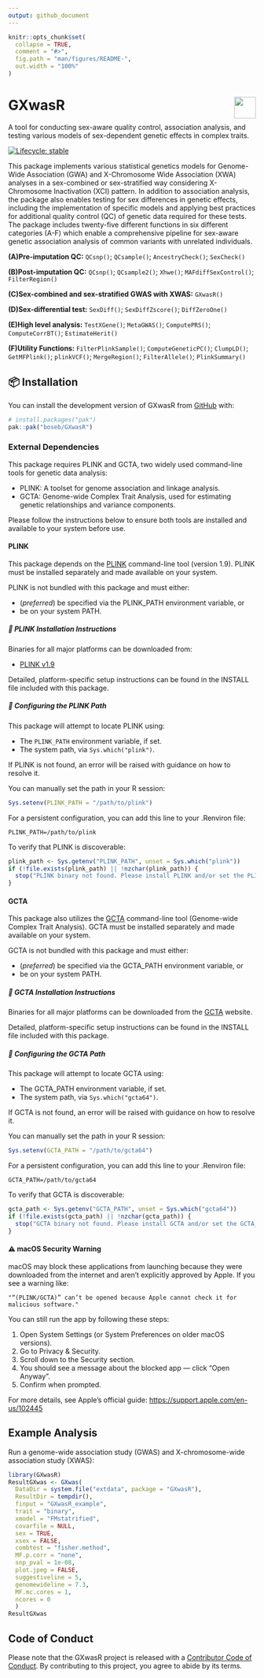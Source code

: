 ```yaml
---
output: github_document
---
```


<!-- README.md is generated from README.Rmd. Please edit that file -->

```r
knitr::opts_chunk$set(
  collapse = TRUE,
  comment = "#>",
  fig.path = "man/figures/README-",
  out.width = "100%"
)
```

# GXwasR <img src="man/figures/logo.png" align="right" height="44" alt="" />

A tool for conducting sex-aware quality control, association analysis, and testing various models of sex-dependent genetic effects in complex traits.

<!-- badges: start -->
[![Lifecycle: stable](https://img.shields.io/badge/lifecycle-stable-brightgreen.svg)](https://lifecycle.r-lib.org/articles/stages.html#stable)
<!-- badges: end -->

This package implements various statistical genetics models for Genome-Wide Association (GWA) and X-Chromosome Wide Association (XWA) analyses in a sex-combined or sex-stratified way considering X-Chromosome Inactivation (XCI) pattern. In addition to association analysis, the package also enables testing for sex differences in genetic effects, including the implementation of specific models and applying best practices for additional quality control (QC) of genetic data required for these tests. The package includes twenty-five different functions in six different categories (A-F) which enable a comprehensive pipeline for sex-aware genetic association analysis of common variants with unrelated individuals.

**(A)Pre-imputation QC:**  `QCsnp()`; `QCsample()`; `AncestryCheck()`; `SexCheck()`

**(B)Post-imputation QC:** `QCsnp()`; `QCsample2()`; `Xhwe()`; `MAFdiffSexControl()`; `FilterRegion()`

**(C)Sex-combined and sex-stratified GWAS with XWAS:** `GXwasR()`

**(D)Sex-differential test:** `SexDiff()`; `SexDiffZscore()`; `DiffZeroOne()`

**(E)High level analysis:** `TestXGene()`; `MetaGWAS()`; `ComputePRS()`; `ComputeCorrBT()`; `EstimateHerit()`

**(F)Utility Functions:** `FilterPlinkSample()`; `ComputeGeneticPC()`; `ClumpLD()`; `GetMFPlink()`; `plinkVCF()`; `MergeRegion()`; `FilterAllele()`; `PlinkSummary()`

## 📦 Installation

You can install the development version of GXwasR from [GitHub](https://github.com/) with:

``` r
# install.packages("pak")
pak::pak("boseb/GXwasR")
```

### External Dependencies

This package requires PLINK and GCTA, two widely used command-line tools for genetic data analysis:

 - PLINK: A toolset for genome association and linkage analysis.
 - GCTA: Genome-wide Complex Trait Analysis, used for estimating genetic relationships and variance components.

Please follow the instructions below to ensure both tools are installed and available to your system before use.

#### PLINK

This package depends on the [PLINK](https://www.cog-genomics.org/plink/) command-line tool (version 1.9). PLINK must be installed separately and made available on your system.

PLINK is not bundled with this package and must either:

- (*preferred*) be specified via the PLINK_PATH environment variable, or
- be on your system PATH.

##### 🔧 PLINK Installation Instructions

Binaries for all major platforms can be downloaded from:

- [PLINK v1.9](https://www.cog-genomics.org/plink/1.9/)

Detailed, platform-specific setup instructions can be found in the INSTALL file included with this package.

##### 🧭 Configuring the PLINK Path

This package will attempt to locate PLINK using:

- The `PLINK_PATH` environment variable, if set.
- The system path, via `Sys.which("plink")`.

If PLINK is not found, an error will be raised with guidance on how to resolve it.

You can manually set the path in your R session:

```r
Sys.setenv(PLINK_PATH = "/path/to/plink")
```

For a persistent configuration, you can add this line to your .Renviron file:

```
PLINK_PATH=/path/to/plink
```

To verify that PLINK is discoverable:

```r
plink_path <- Sys.getenv("PLINK_PATH", unset = Sys.which("plink"))
if (!file.exists(plink_path) || !nzchar(plink_path)) {
  stop("PLINK binary not found. Please install PLINK and/or set the PLINK_PATH environment variable.")
}
```

#### GCTA

This package also utilizes the [GCTA](https://yanglab.westlake.edu.cn/software/gcta/#Overview) command-line tool (Genome-wide Complex Trait Analysis). GCTA must be installed separately and made available on your system.

GCTA is not bundled with this package and must either:

- (*preferred*) be specified via the GCTA_PATH environment variable, or
- be on your system PATH.

##### 🔧 GCTA Installation Instructions

Binaries for all major platforms can be downloaded from the [GCTA](https://yanglab.westlake.edu.cn/software/gcta/#Overview) website.

Detailed, platform-specific setup instructions can be found in the INSTALL file included with this package.

##### 🧭 Configuring the GCTA Path

This package will attempt to locate GCTA using:

- The GCTA_PATH environment variable, if set.
- The system path, via `Sys.which("gcta64")`.

If GCTA is not found, an error will be raised with guidance on how to resolve it.

You can manually set the path in your R session:

```r
Sys.setenv(GCTA_PATH = "/path/to/gcta64")
```

For a persistent configuration, you can add this line to your .Renviron file:

```
GCTA_PATH=/path/to/gcta64
```

To verify that GCTA is discoverable:

```r
gcta_path <- Sys.getenv("GCTA_PATH", unset = Sys.which("gcta64"))
if (!file.exists(gcta_path) || !nzchar(gcta_path)) {
  stop("GCTA binary not found. Please install GCTA and/or set the GCTA_PATH environment variable.")
}
```

#### ⚠️ macOS Security Warning

macOS may block these applications from launching because they were downloaded from the internet and aren't explicitly approved by Apple. If you see a warning like:

    "“(PLINK/GCTA)” can’t be opened because Apple cannot check it for malicious software."

You can still run the app by following these steps:

  1. Open System Settings (or System Preferences on older macOS versions).
  2. Go to Privacy & Security.
  3. Scroll down to the Security section.
  4. You should see a message about the blocked app — click “Open Anyway”.
  5. Confirm when prompted.

For more details, see Apple’s official guide: <https://support.apple.com/en-us/102445>

## Example Analysis

Run a genome-wide association study (GWAS) and X-chromosome-wide association study (XWAS):

```r
library(GXwasR)
ResultGXwas <- GXwas(
  DataDir = system.file("extdata", package = "GXwasR"),
  ResultDir = tempdir(), 
  finput = "GXwasR_example", 
  trait = "binary", 
  xmodel = "FMstatrified", 
  covarfile = NULL, 
  sex = TRUE, 
  xsex = FALSE, 
  combtest = "fisher.method", 
  MF.p.corr = "none",
  snp_pval = 1e-08, 
  plot.jpeg = FALSE, 
  suggestiveline = 5, 
  genomewideline = 7.3,
  MF.mc.cores = 1, 
  ncores = 0
  )
ResultGXwas
```

## Code of Conduct

Please note that the GXwasR project is released with a [Contributor Code of Conduct](https://contributor-covenant.org/version/2/1/CODE_OF_CONDUCT.html). By contributing to this project, you agree to abide by its terms.
